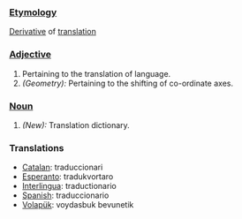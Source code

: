 ===[[Etymology]]===
[[Derivative]] of [[translation]]
===[[Adjective]]===
#Pertaining to the translation of language.
#''(Geometry):'' Pertaining to the shifting of co-ordinate axes.
===[[Noun]]===
#''(New):'' Translation dictionary.
===Translations=== 
*[[Catalan]]: traduccionari
*[[Esperanto]]: tradukvortaro
*[[Interlingua]]: traductionario
*[[Spanish]]: traduccionario
*[[Volapük]]: voydasbuk bevunetik